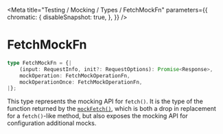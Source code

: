 
<Meta
  title="Testing / Mocking / Types / FetchMockFn"
  parameters={{
        chromatic: {
            disableSnapshot: true,
        },
    }}
/>

# FetchMockFn

```ts
type FetchMockFn = {|
    (input: RequestInfo, init?: RequestOptions): Promise<Response>,
    mockOperation: FetchMockOperationFn,
    mockOperationOnce: FetchMockOperationFn,
|};
```

This type represents the mocking API for `fetch()`. It is the type of the function returned by the [`mockFetch()`](/docs/testing-mocking-exports-mockfetch--page), which is both a drop in replacement for a `fetch()`-like method, but also exposes the mocking API for configuration additional mocks.
